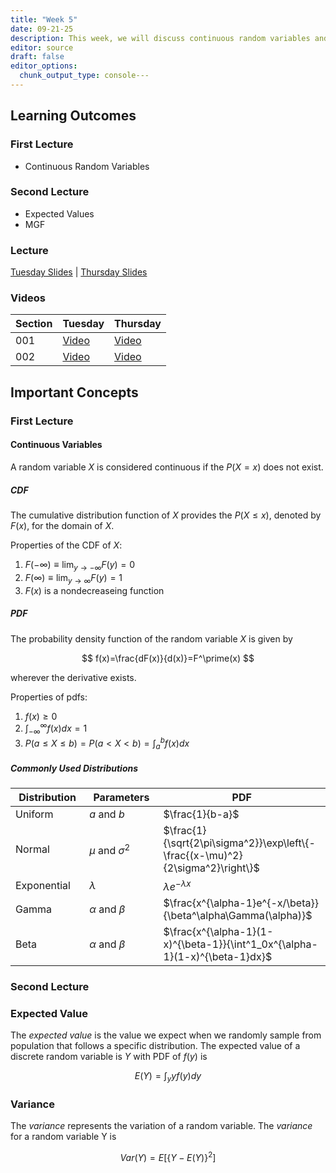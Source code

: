 ```yaml
---
title: "Week 5"
date: 09-21-25
description: This week, we will discuss continuous random variables and their properties.
editor: source
draft: false
editor_options: 
  chunk_output_type: console---
---
```


## Learning Outcomes

### First Lecture

-   Continuous Random Variables

### Second Lecture

-   Expected Values
-   MGF

### Lecture

[Tuesday Slides](https://m352.inqs.info/lectures/5a) | [Thursday Slides](https://m352.inqs.info/lectures/5b)


### Videos

| Section | Tuesday | Thursday | 
|---------|---------|----------|
| 001     |  [Video]()       |  [Video]()   |
| 002     |    [Video]()     |     [Video]()   |

## Important Concepts

### First Lecture

#### Continuous Variables

A random variable $X$ is considered continuous if the $P(X=x)$ does not exist.

##### CDF

The cumulative distribution function of $X$ provides the $P(X\leq x)$, denoted by $F(x)$, for the domain of $X$.

Properties of the CDF of $X$:

1.  $F(-\infty)\equiv \lim_{y\rightarrow -\infty}F(y)=0$
2.  $F(\infty)\equiv \lim_{y\rightarrow \infty}F(y)=1$
3.  $F(x)$ is a nondecreaseing function

##### PDF

The probability density function of the random variable $X$ is given by

$$
f(x)=\frac{dF(x)}{d(x)}=F^\prime(x)
$$

wherever the derivative exists.

Properties of pdfs:

1.  $f(x)\geq 0$
2.  $\int^\infty_{-\infty}f(x)dx=1$
3.  $P(a\leq X\leq b) = P(a<X<b)=\int^b_af(x)dx$

##### Commonly Used Distributions

| Distribution | Parameters | PDF |
|-----------------|-----------------|--------------------------------------|
| Uniform | $a$ and $b$ | $\frac{1}{b-a}$ |
| Normal | $\mu$ and $\sigma^2$ | $\frac{1}{\sqrt{2\pi\sigma^2}}\exp\left\{-\frac{(x-\mu)^2}{2\sigma^2}\right\}$ |
| Exponential | $\lambda$ | $\lambda e^{-\lambda x}$ |
| Gamma | $\alpha$ and $\beta$ | $\frac{x^{\alpha-1}e^{-x/\beta}}{\beta^\alpha\Gamma(\alpha)}$ |
| Beta | $\alpha$ and $\beta$ | $\frac{x^{\alpha-1}(1-x)^{\beta-1}}{\int^1_0x^{\alpha-1}(1-x)^{\beta-1}dx}$ |

### Second Lecture

### Expected Value

The *expected value* is the value we expect when we randomly sample from population that follows a specific distribution. The expected value of a discrete random variable is $Y$ with PDF of $f(y)$ is

$$
E(Y)=\int_y yf(y)dy
$$

### Variance

The *variance* represents the variation of a random variable. The *variance* for a random variable Y is

$$
Var(Y) = E[\{Y-E(Y)\}^2]
$$
